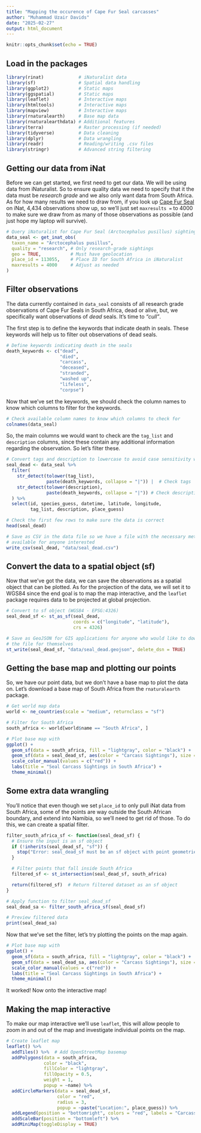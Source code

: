 ```yaml
---
title: "Mapping the occurence of Cape Fur Seal carcasses"
author: "Muhammad Uzair Davids"
date: "2025-02-27"
output: html_document
---
```


```r
knitr::opts_chunk$set(echo = TRUE)
```

## **Load in the packages**

```r
library(rinat)             # iNaturalist data
library(sf)                # Spatial data handling
library(ggplot2)           # Static maps
library(ggspatial)         # Static maps
library(leaflet)           # Interactive maps
library(htmltools)         # Interactive maps
library(mapview)           # Interactive maps
library(rnaturalearth)     # Base map data
library(rnaturalearthdata) # Additional features
library(terra)             # Raster processing (if needed)
library(tidyverse)         # Data cleaning
library(dplyr)             # Data wrangling
library(readr)             # Reading/writing .csv files
library(stringr)           # Advanced string filtering
```

## **Getting our data from iNat**

Before we can get started, we first need to get our data. We will be using data
from iNaturalist. So to ensure quality data we need to specify that it the data
must be *research grade* and we also only want data from South Africa. As for 
how many results we need to draw from, if you look up [Cape Fur Seal](https://www.inaturalist.org/observations?taxon_id=346947) on iNat, 
4,434 observations show up, so we'll just set `maxresults = ` to 4000 to make 
sure we draw from as many of those observations as possible (and just hope my
laptop will survive). 


```r
# Query iNaturalist for Cape Fur Seal (Arctocephalus pusillus) sightings
data_seal <- get_inat_obs(
  taxon_name = "Arctocephalus pusillus",
  quality = "research", # Only research-grade sightings
  geo = TRUE,           # Must have geolocation
  place_id = 113055,    # Place ID for South Africa in iNaturalist
  maxresults = 4000     # Adjust as needed
)

```

## **Filter observations**

The data currently contained in `data_seal` consists of all research grade
observations of Cape Fur Seals in South Africa, dead or alive, but, we 
specifically want observations of *dead* seals. It's time to *"cull"*. 

The first step is to define the keywords that indicate death in seals. These 
keywords will help us to filter out observations of dead seals. 

```r
# Define keywords indicating death in the seals
death_keywords <- c("dead",
                    "died",
                    "carcass",
                    "deceased",
                    "stranded",
                    "washed up",
                    "lifeless",
                    "corpse")

```

Now that we've set the keywords, we should check the column names to know which
columns to filter for the keywords. 

```r
# Check available column names to know which columns to check for 
colnames(data_seal)

```

So, the main columns we would want to check are the `tag_list` and `description`
columns, since these contain any additional information regarding the 
observation. So let's filter these.

```r
# Convert tags and description to lowercase to avoid case sensitivity when filtering
seal_dead <- data_seal %>%
  filter(
    str_detect(tolower(tag_list), 
               paste(death_keywords, collapse = "|")) |  # Check tags
    str_detect(tolower(description), 
               paste(death_keywords, collapse = "|")) # Check description
  ) %>%
  select(id, species_guess, datetime, latitude, longitude, 
         tag_list, description, place_guess)

# Check the first few rows to make sure the data is correct
head(seal_dead)

# Save as CSV in the data file so we have a file with the necessary metadata 
# available for anyone interested
write_csv(seal_dead, "data/seal_dead.csv")

```



## **Convert the data to a spatial object (sf)**

Now that we've got the data, we can save the observations as a spatial object 
that can be plotted. As for the projection of the data, we will set it to WGS84
since the end goal is to map the map interactive, and the `leaflet` package 
requires data to be projected at global projection. 

```r
# Convert to sf object (WGS84 - EPSG:4326)
seal_dead_sf <- st_as_sf(seal_dead,
                         coords = c("longitude", "latitude"),
                         crs = 4326)

# Save as GeoJSON for GIS applications for anyone who would like to download 
# the file for themselves
st_write(seal_dead_sf, "data/seal_dead.geojson", delete_dsn = TRUE)

```

## **Getting the base map and plotting our points**

So, we have our point data, but we don't have a base map to plot the data on. 
Let's download a base map of South Africa from the `rnaturalearth` package.

```r
# Get world map data
world <- ne_countries(scale = "medium", returnclass = "sf")

# Filter for South Africa
south_africa <- world[world$name == "South Africa", ]

# Plot base map with 
ggplot() +
  geom_sf(data = south_africa, fill = "lightgray", color = "black") +
  geom_sf(data = seal_dead_sf, aes(color = "Carcass Sightings"), size = 2) +
  scale_color_manual(values = c("red")) +
  labs(title = "Seal Carcass Sightings in South Africa") +
  theme_minimal()

```

## **Some extra data wrangling**

You'll notice that even though we set `place_id` to only pull iNat data from 
South Africa, some of the points are way outside the South African boundary,
and extend into Namibia, so we'll need to get rid of those. To do this, we can 
create a spatial filter.

```r
filter_south_africa_sf <- function(seal_dead_sf) {
  # Ensure the input is an sf object
  if (!inherits(seal_dead_sf, "sf")) {
    stop("Error: seal_dead_sf must be an sf object with point geometries.")
  }

  # Filter points that fall inside South Africa
  filtered_sf <- st_intersection(seal_dead_sf, south_africa)

  return(filtered_sf)  # Return filtered dataset as an sf object
}

# Apply function to filter seal_dead_sf
seal_dead_sa <- filter_south_africa_sf(seal_dead_sf)

# Preview filtered data
print(seal_dead_sa)

```

Now that we've set the filter, let's try plotting the points on the map again.

```r
# Plot base map with 
ggplot() +
  geom_sf(data = south_africa, fill = "lightgray", color = "black") +
  geom_sf(data = seal_dead_sa, aes(color = "Carcass Sightings"), size = 2) +
  scale_color_manual(values = c("red")) +
  labs(title = "Seal Carcass Sightings in South Africa") +
  theme_minimal()

```

It worked! Now onto the interactive map!

## **Making the map interactive**

To make our map interactive we'll use `leaflet`, this will allow people to zoom
in and out of the map and investigate individual points on the map. 

```r
# Create leaflet map
leaflet() %>%
  addTiles() %>%  # Add OpenStreetMap basemap
  addPolygons(data = south_africa, 
              color = "black", 
              fillColor = "lightgray", 
              fillOpacity = 0.5, 
              weight = 1, 
              popup = ~name) %>%
  addCircleMarkers(data = seal_dead_sf, 
                   color = "red", 
                   radius = 3, 
                   popup = ~paste("Location:", place_guess)) %>%
  addLegend(position = "bottomright", colors = "red", labels = "Carcass Sightings") %>%
  addScaleBar(position = "bottomleft") %>%
  addMiniMap(toggleDisplay = TRUE)


```


